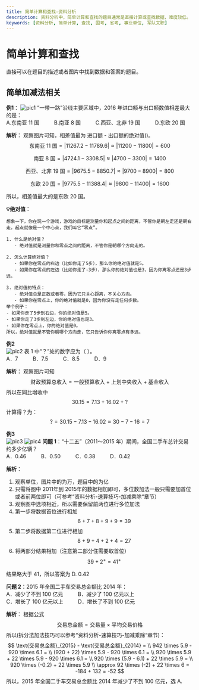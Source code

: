 ```yaml
---
title: 简单计算和查找-资料分析
description: 资料分析中，简单计算和查找的题目通常是直接计算或查找数据，难度较低。
keywords: [资料分析, 简单计算, 查找, 国考, 省考, 事业单位, 军队文职]
---
```


# 简单计算和查找
直接可以在题目的描述或者图片中找到数据和答案的题目。

## 简单加减法相关
**例1**：
![pic1](https://kaogong-1301372224.cos.ap-nanjing.myqcloud.com/2fe28c19-66fb-42d7-ae19-bc4868b2cabe.webp)
“一带一路”沿线主要区域中，2016 年进口额与出口额数值相差最大的是：    
A.东南亚 11 国 &emsp; &emsp; B.南亚 8 国 &emsp; &emsp; C.西亚、北非 19 国 &emsp; &emsp; D.东欧 20 国

**解析**：
观察图片可知，相差值最为 进口额 - 出口额的绝对值()。
$$
\text{东南亚 11 国} = \lvert 11267.2 - 11789.6 \rvert \approx \lvert 11200 - 11800 \rvert = 600
$$

$$
\text{南亚 8 国} = \lvert 4724.1 - 3308.5 \rvert \approx \lvert 4700 - 3300 \rvert = 1400
$$

$$
\text{西亚、北非 19 国} = \lvert 9675.5 - 8850.7 \rvert \approx \lvert 9700 - 8900 \rvert = 800
$$

$$
\text{东欧 20 国} = \lvert 9775.5 - 11388.4 \rvert \approx \lvert 9800 - 11400 \rvert = 1600
$$

所以，相差值最大的是东欧 20 国。

**💡绝对值**：
```
想象一下，你在玩一个游戏，游戏的目标是测量你和起点之间的距离，不管你是朝左走还是朝右走。起点就像是一个中心点，我们叫它“零点”。

1. 什么是绝对值？
   - 绝对值就是测量你和零点之间的距离，不管你是朝哪个方向走的。

2. 怎么计算绝对值？
   - 如果你在零点的右边（比如你走了5步），那么你的绝对值就是5。
   - 如果你在零点的左边（比如你走了-3步），那么你的绝对值也是3，因为你离零点还是3步远。

3. 绝对值的特点：
   - 绝对值总是正数或者零，因为它只关心距离，不关心方向。
   - 如果你在零点上，你的绝对值就是0，因为你没有走任何步数。
举个例子：
- 如果你走了5步到右边，你的绝对值是5。
- 如果你走了3步到左边，你的绝对值也是3。
- 如果你在零点上，你的绝对值是0。
所以，绝对值就是不管你朝哪个方向走，它只告诉你你离零点有多远。
```

**例2**   
![pic2](https://kaogong-1301372224.cos.ap-nanjing.myqcloud.com/1fb85c92-a715-43f5-981d-c475e093a989.webp)
表 1 中“？”处的数字应为（ ）。    
A．7 &emsp; &emsp; B．7.5 &emsp; &emsp; C．8.5 &emsp; &emsp; D．9

**解析**：
观察图片可知
$$
\text{财政预算总收入} = \text{一般预算收入} + \text{上划中央收入} + \text{基金收入}
$$
所以在同比增收中
$$
30.15 = 7.13 + 16.02 + ?
$$
计算得？为：
$$
? = 30.15 - 7.13 - 16.02 \approx 30 - 7 - 16 = 7
$$


**例3**   
![pic3](https://kaogong-1301372224.cos.ap-nanjing.myqcloud.com/464f20fa-5271-46a3-ae25-75d1f1ced18a.webp)
![pic4](https://kaogong-1301372224.cos.ap-nanjing.myqcloud.com/b1d6091d-2857-4b92-9b31-78a6d6bb9b84.webp)
**问题 1**：“十二五”（2011～2015 年）期间，全国二手车总计交易约多少亿辆？       
A．0.46 &emsp; &emsp; B．0.50 &emsp; &emsp; C．0.38 &emsp; &emsp; D．0.42

**解析**：
1. 观察单位，图片中的为万，题目中的为亿
2. 只需将图中 2011年到 2015年的数据相加即可，多位数加法一般只需要加首位或者前两位即可（可参考“资料分析-速算技巧-加减乘除“章节）
3. 观察图中选项相近，所以需要保留前两位进行多位加法
4. 第一步将数据首位进行相加
$$
6 + 7 + 8 + 9 + 9 = 39 
$$
5. 第二步将数据第二位进行相加
$$
8 + 9 + 4 + 2 + 4 = 27
$$
6. 将两部分结果相加（注意第二部分住需要取首位）
$$
39 + 2^{+} = 41^{+}
$$

结果略大于 41，所以答案为 D. 0.42

**问题 2**：2015 年全国二手车交易总金额比 2014 年：    
A．减少了不到 100 亿元 &emsp; &emsp; B．减少了 100 亿元以上    
C．增长了 100 亿元以上 &emsp; &emsp; D．增长了不到 100 亿元

**解析**：
根据公式
$$
\text{交易总金额} = \text{交易量} \times \text{平均交易价格}
$$
所以(拆分法加法技巧可以参考“资料分析-速算技巧-加减乘除“章节)：
$$
\text{交易总金额}_{2015}  - \text{交易总金额}_{2014} = \\
942 \times 5.9 - 920 \times 6.1 =  \\
(920 + 22) \times 5.9 - 920 \times 6.1 =  \\
920 \times 5.9 + 22 \times 5.9 - 920 \times 6.1 =  \\
920 \times (5.9 - 6.1) + 22 \times 5.9 =  \\
920 \times (-0.2) + 22 \times 5.9 \\
\approx 92 \times (-2) + 22 \times 6 = -184 + 132 = -52
$$
所以，2015 年全国二手车交易总金额比 2014 年减少了不到 100 亿元，选 A.
